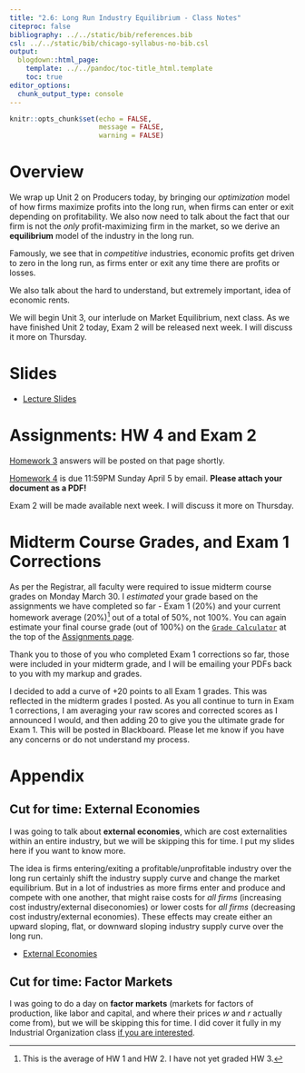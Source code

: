 ```yaml
---
title: "2.6: Long Run Industry Equilibrium - Class Notes"
citeproc: false
bibliography: ../../static/bib/references.bib
csl: ../../static/bib/chicago-syllabus-no-bib.csl
output:
  blogdown::html_page:
    template: ../../pandoc/toc-title_html.template
    toc: true
editor_options: 
  chunk_output_type: console
---
```


```r
knitr::opts_chunk$set(echo = FALSE,
                      message = FALSE,
                      warning = FALSE)
```

# Overview

We wrap up Unit 2 on Producers today, by bringing our *optimization* model of how firms maximize profits into the long run, when firms can enter or exit depending on profitability. We also now need to talk about the fact that our firm is not the *only* profit-maximizing firm in the market, so we derive an **equilibrium** model of the industry in the long run.

Famously, we see that in *competitive* industries, economic profits get driven to zero in the long run, as firms enter or exit any time there are profits or losses.

We also talk about the hard to understand, but extremely important, idea of economic rents.

We will begin Unit 3, our interlude on Market Equilibrium, next class. As we have finished Unit 2 today, Exam 2 will be released next week. I will discuss it more on Thursday.

# Slides

- [<i class="fas fa-external-link-square-alt"></i> Lecture Slides](/slides/2.6-slides.html)

# Assignments: HW 4 and Exam 2

[Homework 3](/assignment/03-problem-set) answers will be posted on that page shortly.

[Homework 4](/assignment/04-problem-set) is due 11:59PM Sunday April 5 by email. **Please attach your document as a PDF!**

Exam 2 will be made available next week. I will discuss it more on Thursday.

# Midterm Course Grades, and Exam 1 Corrections

As per the Registrar, all faculty were required to issue midterm course grades on Monday March 30. I *estimated* your grade based on the assignments we have completed so far - Exam 1 (20%) and your current homework average (20%)^[This is the average of HW 1 and HW 2. I have not yet graded HW 3.] out of a total of 50%, not 100%. You can again estimate your final course grade (out of 100%) on the [<i class="fas fa-calculator"></i> `Grade Calculator`](https://ryansafner.shinyapps.io/306_grade_calculator/) at the top of the [Assignments page](/assignments). 

Thank you to those of you who completed Exam 1 corrections so far, those were included in your midterm grade, and I will be emailing your PDFs back to you with my markup and grades.

I decided to add a curve of +20 points to all Exam 1 grades. This was reflected in the midterm grades I posted. As you all continue to turn in Exam 1 corrections, I am averaging your raw scores and corrected scores as I announced I would, and then adding 20 to give you the ultimate grade for Exam 1. This will be posted in Blackboard. Please let me know if you have any concerns or do not understand my process.

# Appendix

## Cut for time: External Economies

I was going to talk about **external economies**, which are cost externalities within an entire industry, but we will be skipping this for time. I put my slides here if you want to know more.

The idea is firms entering/exiting a profitable/unprofitable industry over the long run certainly shift the industry supply curve and change the market equilibrium. But in a lot of industries as more firms enter and produce and compete with one another, that might raise costs for *all firms* (increasing cost industry/external diseconomies) or lower costs for *all firms* (decreasing cost industry/external economies). These effects may create either an upward sloping, flat, or downward sloping industry supply curve over the long run.

- [<i class="fas fa-external-link-square-alt"></i> External Economies](/slides/external-economies.html)

## Cut for time: Factor Markets

I was going to do a day on **factor markets** (markets for factors of production, like labor and capital, and where their prices $w$ and $r$ actually come from), but we will be skipping this for time. I did cover it fully in my Industrial Organization class [if you are interested](https://ios20.classes.ryansafner.com/class/1.8-class/).


